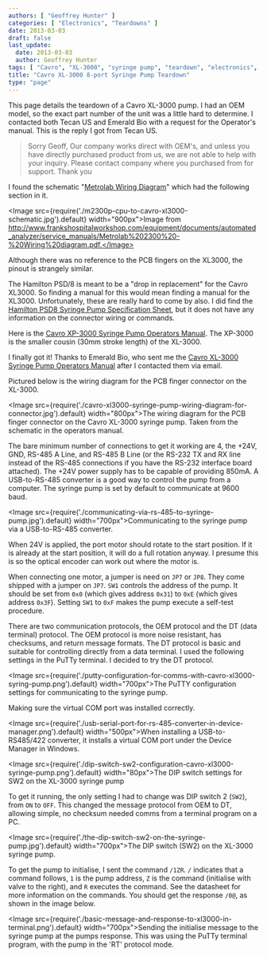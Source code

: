 ```yaml
---
authors: [ "Geoffrey Hunter" ]
categories: [ "Electronics", "Teardowns" ]
date: 2013-03-03
draft: false
last_update:
  date: 2013-03-03
  author: Geoffrey Hunter
tags: [ "Cavro", "XL-3000", "syringe pump", "teardown", "electronics", "OEM", "Hamilton", "Tecan US", "Emerald Bio" ]
title: "Cavro XL-3000 8-port Syringe Pump Teardown"
type: "page"
---
```


This page details the teardown of a Cavro XL-3000 pump. I had an OEM model, so the exact part number of the unit was a little hard to determine. I contacted both Tecan US and Emerald Bio with a request for the Operator's manual. This is the reply I got from Tecan US.

<blockquote>Sorry Geoff, Our company works direct with OEM's, and unless you have directly purchased product from us, we are not able to help with your inquiry. Please contact company where you purchased from for support. Thank you</blockquote>

I found the schematic "[Metrolab Wiring Diagram](http://www.frankshospitalworkshop.com/equipment/documents/automated_analyzer/service_manuals/Metrolab%202300%20-%20Wiring%20diagram.pdf)" which had the following section in it.

<Image src={require('./m2300p-cpu-to-cavro-xl3000-schematic.jpg').default} width="900px">Image from http://www.frankshospitalworkshop.com/equipment/documents/automated_analyzer/service_manuals/Metrolab%202300%20-%20Wiring%20diagram.pdf.</Image>

Although there was no reference to the PCB fingers on the XL3000, the pinout is strangely similar.

The Hamilton PSD/8 is meant to be a "drop in replacement" for the Cavro XL3000. So finding a manual for this would mean finding a manual for the XL3000. Unfortunately, these are really hard to come by also. I did find the [Hamilton PSD8 Syringe Pump Specification Sheet](/images/2013/03/hamilton-psd8-syringe-pump-spec-sheet.pdf), but it does not have any information on the connector wiring or commands.

Here is the [Cavro XP-3000 Syringe Pump Operators Manual](/images/2013/03/cavro-xp-3000-syringe-pump-operators-manual.pdf). The XP-3000 is the smaller cousin (30mm stroke length) of the XL-3000.

I finally got it! Thanks to Emerald Bio, who sent me the [Cavro XL-3000 Syringe Pump Operators Manual](/images/2013/03/cavro-xl-3000-syringe-pump-operators-manual.pdf) after I contacted them via email.

Pictured below is the wiring diagram for the PCB finger connector on the XL-3000.

<Image src={require('./cavro-xl3000-syringe-pump-wiring-diagram-for-connector.jpg').default} width="800px">The wiring diagram for the PCB finger connector on the Cavro XL-3000 syringe pump. Taken from the schematic in the operators manual.</Image>

The bare minimum number of connections to get it working are 4, the +24V, GND, RS-485 A Line, and RS-485 B Line (or the RS-232 TX and RX line instead of the RS-485 connections if you have the RS-232 interface board attached). The +24V power supply has to be capable of providing 850mA. A USB-to-RS-485 converter is a good way to control the pump from a computer. The syringe pump is set by default to communicate at 9600 baud.

<Image src={require('./communicating-via-rs-485-to-syringe-pump.jpg').default} width="700px">Communicating to the syringe pump via a USB-to-RS-485 converter.</Image>

When 24V is applied, the port motor should rotate to the start position. If it is already at the start position, it will do a full rotation anyway. I presume this is so the optical encoder can work out where the motor is.

<p>When connecting one motor, a jumper is need on <code>JP7</code> or <code>JP8</code>. They come shipped with a jumper on <code>JP7</code>. <code>SW1</code> controls the address of the pump. It should be set from <code>0x0</code> (which gives address <code>0x31</code>) to <code>0xE</code> (which gives address <code>0x3F</code>). Setting <code>SW1</code> to <code>0xF</code> makes the pump execute a self-test procedure.</p>

There are two communication protocols, the OEM protocol and the DT (data terminal) protocol. The OEM protocol is more noise resistant, has checksums, and return message formats. The DT protocol is basic and suitable for controlling directly from a data terminal. I used the following settings in the PuTTy terminal. I decided to try the DT protocol.

<Image src={require('./putty-configuration-for-comms-with-cavro-xl3000-syring-pump.png').default} width="700px">The PuTTY configuration settings for communicating to the syringe pump.</Image>

Making sure the virtual COM port was installed correctly.

<Image src={require('./usb-serial-port-for-rs-485-converter-in-device-manager.png').default} width="500px">When installing a USB-to-RS485/422 converter, it installs a virtual COM port under the Device Manager in Windows.</Image>

<Image src={require('./dip-switch-sw2-configuration-cavro-xl3000-syringe-pump.png').default} width="80px">The DIP switch settings for SW2 on the XL-3000 syringe pump</Image>

To get it running, the only setting I had to change was DIP switch 2 (`SW2`), from `ON` to `OFF`. This changed the message protocol from OEM to DT, allowing simple, no checksum needed comms from a terminal program on a PC.

<Image src={require('./the-dip-switch-sw2-on-the-syringe-pump.jpg').default} width="700px">The DIP switch (SW2) on the XL-3000 syringe pump.</Image>

<p>To get the pump to initialise, I sent the command <code>/1ZR</code>. <code>/</code> indicates that a command follows, <code>1</code> is the pump address, <code>Z</code> is the command (initialise with valve to the right), and <code>R</code> executes the command. See the datasheet for more information on the commands. You should get the response <code>/0@</code>, as shown in the image below.</p>

<Image src={require('./basic-message-and-response-to-xl3000-in-terminal.png').default} width="700px">Sending the initialise message to the syringe pump at the pumps response. This was using the PuTTy terminal program, with the pump in the 'RT' protocol mode.</Image>
